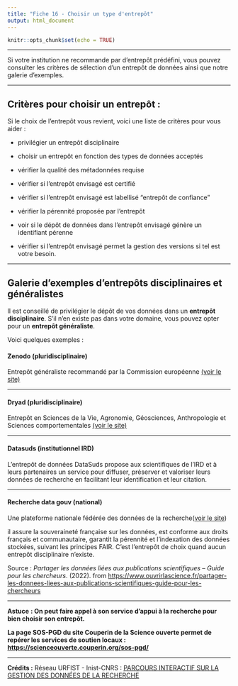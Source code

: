 ```yaml
---
title: "Fiche 16 - Choisir un type d'entrepôt"
output: html_document
---
```


```r
knitr::opts_chunk$set(echo = TRUE)
```

------------------------------------------------------------------------

Si votre institution ne recommande par d'entrepôt prédéfini, vous pouvez consulter les critères de sélection d'un entrepôt de données ainsi que notre galerie d'exemples.

------------------------------------------------------------------------

## Critères pour choisir un entrepôt :

Si le choix de l'entrepôt vous revient, voici une liste de critères pour vous aider :

-   privilégier un entrepôt disciplinaire

-   choisir un entrepôt en fonction des types de données acceptés

-   vérifier la qualité des métadonnées requise

-   vérifier si l'entrepôt envisagé est certifié

-   vérifier si l'entrepôt envisagé est labellisé "entrepôt de confiance"

-   vérifier la pérennité proposée par l'entrepôt

-   voir si le dépôt de données dans l'entrepôt envisagé génère un identifiant pérenne

-   vérifier si l'entrepôt envisagé permet la gestion des versions si tel est votre besoin.

------------------------------------------------------------------------

## Galerie d'exemples d'entrepôts disciplinaires et généralistes

Il est conseillé de privilégier le dépôt de vos données dans un **entrepôt disciplinaire**. S'il n'en existe pas dans votre domaine, vous pouvez opter pour un **entrepôt généraliste**.

Voici quelques exemples :

#### Zenodo (pluridisciplinaire)

Entrepôt généraliste recommandé par la Commission européenne [(voir le site)](https://zenodo.org)

------------------------------------------------------------------------

#### Dryad (pluridisciplinaire)

Entrepôt en Sciences de la Vie, Agronomie, Géosciences, Anthropologie et Sciences comportementales [(voir le site)](https://datadryad.org/stash)

------------------------------------------------------------------------

#### Datasuds (institutionnel IRD)

L'entrepôt de données DataSuds propose aux scientifiques de l'IRD et à leurs partenaires un service pour diffuser, préserver et valoriser leurs données de recherche en facilitant leur identification et leur citation.

------------------------------------------------------------------------

#### Recherche data gouv (national)

Une plateforme nationale fédérée des données de la recherche([voir le site](https://recherche.data.gouv.fr/fr))

il assure la souveraineté française sur les données, est conforme aux droits français et communautaire, garantit la pérennité et l'indexation des données stockées, suivant les principes FAIR. C'est l'entrepôt de choix quand aucun entrepôt disciplinaire n'existe.

Source : *Partager les données liées aux publications scientifiques -- Guide pour les chercheurs*. (2022). from <https://www.ouvrirlascience.fr/partager-les-donnees-liees-aux-publications-scientifiques-guide-pour-les-chercheurs>​

------------------------------------------------------------------------

**Astuce** **: On peut faire appel à son service d'appui à la recherche pour bien choisir son entrepôt.**

**La page SOS-PGD du site Couperin de la Science ouverte permet de repérer les services de soutien locaux :** [**https://scienceouverte.couperin.org/sos-pgd/**](https://scienceouverte.couperin.org/sos-pgd/)​

------------------------------------------------------------------------

**Crédits :**
Réseau URFIST - Inist-CNRS : [PARCOURS INTERACTIF SUR LA GESTION DES DONNÉES DE LA RECHERCHE](https://doranum.fr/enjeux-benefices/parcours-interactif-sur-la-gestion-des-donnees-de-la-recherche/)
